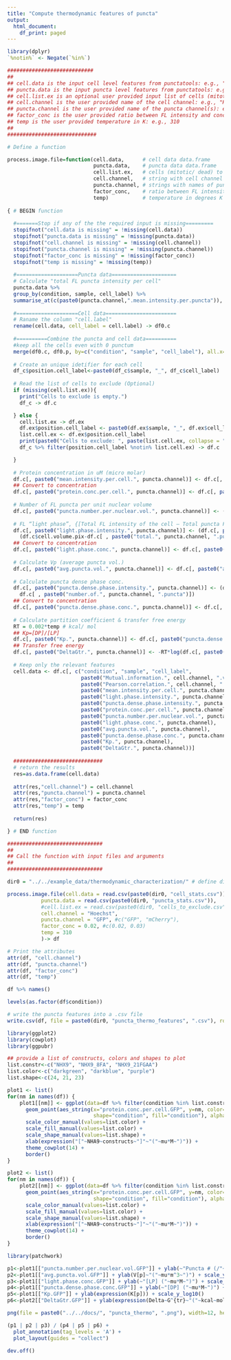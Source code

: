 ```yaml
---
title: "Compute thermodynamic features of puncta"
output:
  html_document:
    df_print: paged
---
```


```r
library(dplyr)
`%notin%` <- Negate(`%in%`)
```

```r
############################
##
## cell.data is the input cell level features from punctatools: e.g., "cell_stat.csv" 
## puncta.data is the input puncta level features from punctatools: e.g., "puncta_stat.csv"
## cell.list.ex is an optional user provided input list of cells (mitotic/ dead) to exclude: e.g., "cells_to_exclude.csv"
## cell.channel is the user provided name of the cell channel: e.g., "Hoechst"
## puncta.channel is the user provided name of the puncta channel(s): e.g., "GFP" for single channel or c("GFP", "mCherry") for two puncta channels
## factor_conc is the user provided ratio between FL intensity and concentration in uM from FL calibration: e.g., 0.02 for single channel "GFP" or c(0.02, 0.03) for two channel
## temp is the user provided temperature in K: e.g., 310
##
#############################

# Define a function 

process.image.file=function(cell.data,      # cell data data.frame
                            puncta.data,    # puncta data data.frame
                            cell.list.ex,   # cells (mitotic/ dead) to exclude (optional)
                            cell.channel,   # string with cell channel
                            puncta.channel, # strings with names of puncta channels
                            factor_conc,    # ratio between FL intensity and concentration in uM
                            temp)           # temperature in degrees K
  
{ # BEGIN function
  
  #=======Stop if any of the the required input is missing=========
  stopifnot("cell.data is missing" = !missing(cell.data))
  stopifnot("puncta.data is missing" = !missing(puncta.data))
  stopifnot("cell.channel is missing" = !missing(cell.channel))
  stopifnot("puncta.channel is missing" = !missing(puncta.channel))
  stopifnot("factor_conc is missing" = !missing(factor_conc))
  stopifnot("temp is missing" = !missing(temp))
  
  #====================Puncta data=====================
  # Calculate "total FL puncta intensity per cell"
  puncta.data %>% 
  group_by(condition, sample, cell_label) %>% 
  summarise_at(c(paste0(puncta.channel,".mean.intensity.per.puncta")), sum) -> df0.p
  
  #====================Cell data=======================
  # Raname the column "cell.label"
  rename(cell.data, cell_label = cell.label) -> df0.c
  
  #==========Combine the puncta and cell data==========
  #keep all the cells even with 0 punctum
  merge(df0.c, df0.p, by=c("condition", "sample", "cell_label"), all.x=TRUE) -> df_c
  
  # Create an unique idetifier for each cell 
  df_c$position.cell_label<-paste0(df_c$sample, "_", df_c$cell_label)
  
  # Read the list of cells to exclude (Optional)
  if (missing(cell.list.ex)){
    print("Cells to exclude is empty.")
    df_c -> df.c

  } else {
    cell.list.ex -> df.ex
    df.ex$position.cell_label <- paste0(df.ex$sample, "_", df.ex$cell_label)
    list.cell.ex <- df.ex$position.cell_label
    print(paste0("Cells to exclude: ", paste(list.cell.ex, collapse = ", ")))
    df_c %>% filter(position.cell_label %notin% list.cell.ex) -> df.c

  }
 
  # Protein concentration in uM (micro molar)
  df.c[, paste0("mean.intensity.per.cell.", puncta.channel)] <- df.c[, paste0(puncta.channel,".mean.intensity.per.cell")]
  ## Convert to concentration
  df.c[, paste0("protein.conc.per.cell.", puncta.channel)] <- df.c[, paste0(puncta.channel,".mean.intensity.per.cell")]*factor_conc
  
  # Number of FL puncta per unit nuclear volume
  df.c[, paste0("puncta.number.per.nuclear.vol.", puncta.channel)] <- (df.c[, paste0("number.of.", puncta.channel, ".puncta")]/df.c$cell.volume.um)*1000
  
  # FL “light phase”, {[Total FL intensity of the cell – Total puncta FL intensity of the same cell]/[nucleus volume – total volume of puncta per cell]}
  df.c[, paste0("light.phase.intensity.", puncta.channel)] <- (df.c[, paste0(puncta.channel, ".integrated.intensity.outside.GFP.puncta")]/
    (df.c$cell.volume.pix-df.c[ , paste0("total.", puncta.channel, ".puncta.puncta.volume.pix.per.nucleus")]))
  ## Convert to concentration
  df.c[, paste0("light.phase.conc.", puncta.channel)] <- df.c[, paste0("light.phase.intensity.", puncta.channel)]*factor_conc
  
  # Calculate Vp (average puncta vol.)
  df.c[, paste0("avg.puncta.vol.", puncta.channel)] <- df.c[, paste0("average.", puncta.channel, ".puncta.puncta.volume.um.per.nucleus")]
  
  # Calculate puncta dense phase conc.
  df.c[, paste0("puncta.dense.phase.intensity.", puncta.channel)] <- (df.c[, paste0(puncta.channel, ".mean.intensity.per.puncta")]/
    df.c[ , paste0("number.of.", puncta.channel, ".puncta")])
  ## Convert to concentration
  df.c[, paste0("puncta.dense.phase.conc.", puncta.channel)] <- df.c[, paste0("puncta.dense.phase.intensity.", puncta.channel)]*factor_conc
  
  # Calculate partition coefficient & transfer free energy
  RT = 0.002*temp # kcal/ mol
  ## Kp=[DP]/[LP]
  df.c[, paste0("Kp.", puncta.channel)] <- df.c[, paste0("puncta.dense.phase.conc.", puncta.channel)]/df.c[, paste0("light.phase.conc.", puncta.channel)] 
  ## Transfer free energy
  df.c[, paste0("DeltaGtr.", puncta.channel)] <- -RT*log(df.c[, paste0("Kp.", puncta.channel)])
  
  # Keep only the relevant features
  cell.data <- df.c[, c("condition", "sample", "cell_label", 
                        paste0("Mutual.information.", cell.channel, ".vs.", puncta.channel), 
                        paste0("Pearson.correlation.", cell.channel, ".vs.", puncta.channel), 
                        paste0("mean.intensity.per.cell.", puncta.channel),
                        paste0("light.phase.intensity.", puncta.channel),
                        paste0("puncta.dense.phase.intensity.", puncta.channel),
                        paste0("protein.conc.per.cell.", puncta.channel), 
                        paste0("puncta.number.per.nuclear.vol.", puncta.channel), 
                        paste0("light.phase.conc.", puncta.channel), 
                        paste0("avg.puncta.vol.", puncta.channel), 
                        paste0("puncta.dense.phase.conc.", puncta.channel), 
                        paste0("Kp.", puncta.channel), 
                        paste0("DeltaGtr.", puncta.channel))] 
  
  #############################
  # return the results
  res=as.data.frame(cell.data)
  
  attr(res,"cell.channel") = cell.channel
  attr(res,"puncta.channel") = puncta.channel
  attr(res,"factor_conc") = factor_conc
  attr(res,"temp") = temp
  
  return(res)

} # END function
```


```r
###############################
##
## Call the function with input files and arguments
##
###############################

dir0 = "../../example_data/thermodynamic_characterization/" # define directory for the input files

process.image.file(cell.data = read.csv(paste0(dir0, "cell_stats.csv")),
           puncta.data = read.csv(paste0(dir0, "puncta_stats.csv")),
           #cell.list.ex = read.csv(paste0(dir0, "cells_to_exclude.csv")), #(optional)
           cell.channel = "Hoechst",
           puncta.channel = "GFP", #c("GFP", "mCherry"),
           factor_conc = 0.02, #c(0.02, 0.03)
           temp = 310
           )-> df 

# Print the attributes
attr(df, "cell.channel")
attr(df, "puncta.channel")
attr(df, "factor_conc")
attr(df, "temp")
```

```r
df %>% names()
```


```r
levels(as.factor(df$condition))
```


```r
# write the puncta features into a .csv file
write.csv(df, file = paste0(dir0, "puncta_thermo_features", ".csv"), row.names = F)
```


```r
library(ggplot2)
library(cowplot)
library(ggpubr)

## provide a list of constructs, colors and shapes to plot
list.constr<-c("NHX9", "NHX9_8FA", "NHX9_21FGAA")
list.color<-c("darkgreen", "darkblue", "purple")
list.shape<-c(24, 21, 23)

plot1 <- list()
for(nm in names(df)) {
    plot1[[nm]] <- ggplot(data=df %>% filter(condition %in% list.constr)) + 
      geom_point(aes_string(x="protein.conc.per.cell.GFP", y=nm, color="condition", 
                            shape="condition", fill="condition"), alpha=0.5, size=2.) +
      scale_color_manual(values=list.color) +
      scale_fill_manual(values=list.color) +
      scale_shape_manual(values=list.shape) +
      xlab(expression("["~NHA9~constructs~"]"~"("~mu*M~")")) +
      theme_cowplot(14) +
      border()
}
```

```r
plot2 <- list()
for(nm in names(df)) {
    plot2[[nm]] <- ggplot(data=df %>% filter(condition %in% list.constr)) + 
      geom_point(aes_string(x="protein.conc.per.cell.GFP", y=nm, color="condition", 
                            shape="condition", fill="condition"), alpha=0.5, size=2.) +
      scale_color_manual(values=list.color) +
      scale_fill_manual(values=list.color) +
      scale_shape_manual(values=list.shape) +
      xlab(expression("["~NHA9~constructs~"]"~"("~mu*M~")")) +
      theme_cowplot(14) +
      border()
}
```

```r
library(patchwork)

p1<-plot1[["puncta.number.per.nuclear.vol.GFP"]] + ylab(~"Puncta # (/"~10^3~mu*m^3~")") + scale_y_log10()
p2<-plot1[["avg.puncta.vol.GFP"]] + ylab(V[p]~"("~mu*m^3~")") + scale_y_log10()
p3<-plot1[["light.phase.conc.GFP"]] + ylab(~"[LP] ("~mu*M~")") + scale_y_log10()
p4<-plot1[["puncta.dense.phase.conc.GFP"]] + ylab(~"[DP] ("~mu*M~")") + scale_y_log10()
p5<-plot1[["Kp.GFP"]] + ylab(expression(K[p])) + scale_y_log10()
p6<-plot2[["DeltaGtr.GFP"]] + ylab(expression(Delta~G^{tr}~"("~kcal~mol^{-1}~")"))

png(file = paste0("../../docs/", "puncta_thermo", ".png"), width=12, height=6, units="in", res=300)

(p1 | p2 | p3) / (p4 | p5 | p6) + 
  plot_annotation(tag_levels = 'A') + 
  plot_layout(guides = "collect")

dev.off()
```

